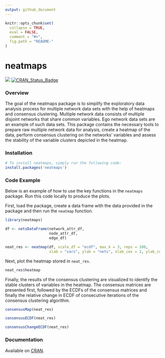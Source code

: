 ```yaml
---
output: github_document
---
```


<!-- README.md is generated from README.Rmd. Please edit that file -->

```r
knitr::opts_chunk$set(
  collapse = TRUE,
  eval = FALSE,
  comment = "#>",
  fig.path = "README-"
)
```

# neatmaps

[![](http://cranlogs.r-pkg.org/badges/grand-total/neatmaps)](http://cran.rstudio.com/web/packages/neatmaps/index.html) [![CRAN\_Status\_Badge](http://www.r-pkg.org/badges/version/neatmaps)](http://cran.rstudio.com/web/packages/neatmaps/index.html)

### Overview

The goal of the neatmaps package is to simplify the exploratory data analysis
process for multiple network data sets with the help of heatmaps and consensus
clustering. Multiple network data consists of multiple disjoint networks that
share common variables. Ego network data sets are an example of such data sets.
This package contains the necessary tools to prepare raw multiple network data
for analysis, create a heatmap of the data, perform consensus clustering on the
networks' variables and assess the stability of the variable clusters depicted
in the heatmap.

### Installation

``` r
# To install neatmaps, simply run the following code:
install.packages('neatmaps')
```

### Code Example

Below is an example of how to use the key functions in the `neatmaps` package.
Run this code locally to produce the plots.

First, load the package, create a data frame with the data provided in the
package and then run the `neatmap` function.
```r
library(neatmaps)

df <- netsDataFrame(network_attr_df,
                    node_attr_df,
                    edge_df)

neat_res <- neatmap(df, scale_df = "ecdf", max_k = 3, reps = 100, 
                    xlab = "vars", ylab = "nets", xlab_cex = 1, ylab_cex = 1)
```

Next, plot the heatmap stored in `neat_res`.
```r
neat_res$heatmap
```

Finally, the results of the consensus clustering are visualized to identify the
stable clusters of variables in the heatmap. The consensus matrices are
presented first, followed by the ECDFs of the consensus matrices and finally
the relative change in ECDF of consecutive iterations of the consensus
clustering algorithm.

```r
consensusMap(neat_res)
```

```r
consensusECDF(neat_res)
```

```r
consensusChangeECDF(neat_res)
```

### Documentation

Available on [CRAN](https://CRAN.R-project.org/package=neatmaps/neatmaps.pdf).
